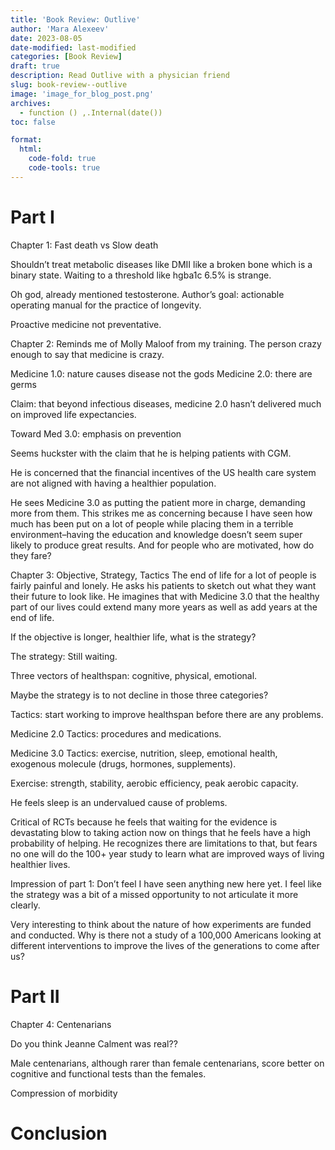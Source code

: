 ```yaml
---
title: 'Book Review: Outlive'
author: 'Mara Alexeev'
date: 2023-08-05
date-modified: last-modified
categories: [Book Review]
draft: true
description: Read Outlive with a physician friend
slug: book-review--outlive
image: 'image_for_blog_post.png'
archives:
  - function () ,.Internal(date())
toc: false

format:
  html:
    code-fold: true
    code-tools: true
---
```


# Part I

Chapter 1: 
Fast death vs Slow death

Shouldn't treat metabolic diseases like DMII like a broken bone which is a binary state. Waiting to a threshold like hgba1c 6.5% is strange.

Oh god, already mentioned testosterone. Author's goal: actionable operating manual for the practice of longevity.

Proactive medicine not preventative.

Chapter 2: 
Reminds me of Molly Maloof from my training. The person crazy enough to say that medicine is crazy.

Medicine 1.0: nature causes disease not the gods
Medicine 2.0: there are germs

Claim: that beyond infectious diseases, medicine 2.0 hasn't delivered much on improved life expectancies.

Toward Med 3.0: emphasis on prevention

Seems huckster with the claim that he is helping patients with CGM. 

He is concerned that the financial incentives of the US health care system are not aligned with having a healthier population.

He sees Medicine 3.0 as putting the patient more in charge, demanding more from them. This strikes me as concerning because I have seen how much has been put on a lot of people while placing them in a terrible environment--having the education and knowledge doesn't seem super likely to produce great results. And for people who are motivated, how do they fare?

Chapter 3: Objective, Strategy, Tactics
The end of life for a lot of people is fairly painful and lonely.
He asks his patients to sketch out what they want their future to look like. He imagines that with Medicine 3.0 that the healthy part of our lives could extend many more years as well as add years at the end of life.

If the objective is longer, healthier life, what is the strategy? 

The strategy: Still waiting.

Three vectors of healthspan: cognitive, physical, emotional. 

Maybe the strategy is to not decline in those three categories?

Tactics: start working to improve healthspan before there are any problems.

Medicine 2.0 Tactics: procedures and medications. 

Medicine 3.0 Tactics: exercise, nutrition, sleep, emotional health, exogenous molecule (drugs, hormones, supplements).

Exercise: strength, stability, aerobic efficiency, peak aerobic capacity. 

He feels sleep is an undervalued cause of problems.

Critical of RCTs because he feels that waiting for the evidence is devastating blow to taking action now on things that he feels have a high probability of helping. He recognizes there are limitations to that, but fears no one will do the 100+ year study to learn what are improved ways of living healthier lives.

Impression of part 1: 
Don't feel I have seen anything new here yet. I feel like the strategy was a bit of a missed opportunity to not articulate it more clearly. 

Very interesting to think about the nature of how experiments are funded and conducted. Why is there not a study of a 100,000 Americans looking at different interventions to improve the lives of the generations to come after us?

# Part II

Chapter 4: Centenarians

Do you think Jeanne Calment was real??

Male centenarians, although rarer than female centenarians, score better on cognitive and functional tests than the females.

Compression of morbidity 


 
# Conclusion
